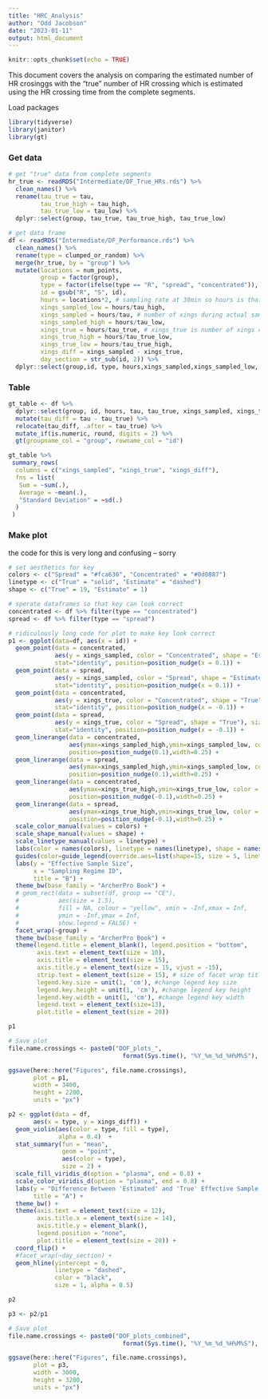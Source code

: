 ```yaml
---
title: "HRC_Analysis"
author: "Odd Jacobson"
date: "2023-01-11"
output: html_document
---
```


```r
knitr::opts_chunk$set(echo = TRUE)
```

This document covers the analysis on comparing the estimated number of HR crosinggs with the "true" number of HR crossing which is estimated using the HR crossing time from the complete segments.

Load packages
```r
library(tidyverse)
library(janitor)
library(gt)
```


### Get data

```r

# get "true" data from complete segments
hr_true <- readRDS("Intermediate/DF_True_HRs.rds") %>%
  clean_names() %>% 
  rename(tau_true = tau,
         tau_true_high = tau_high,
         tau_true_low = tau_low) %>% 
  dplyr::select(group, tau_true, tau_true_high, tau_true_low)

# get data frame 
df <- readRDS("Intermediate/DF_Performance.rds") %>% 
  clean_names() %>% 
  rename(type = clumped_or_random) %>% 
  merge(hr_true, by = "group") %>% 
  mutate(locations = num_points,
         group = factor(group),
         type = factor(ifelse(type == "R", "spread", "concentrated")),
         id = gsub("R", "S", id),
         hours = locations*2, # sampling rate at 30min so hours is that times 2 (number of hours actually sampled)
         xings_sampled_low = hours/tau_high, 
         xings_sampled = hours/tau, # number of xings during actual sampling time
         xings_sampled_high = hours/tau_low,
         xings_true = hours/tau_true, # xings_true is number of xings calculated using tau from complete segments
         xings_true_high = hours/tau_true_low,
         xings_true_low = hours/tau_true_high,
         xings_diff = xings_sampled - xings_true,
         day_section = str_sub(id, 2)) %>% 
  dplyr::select(group,id, type, hours,xings_sampled,xings_sampled_low, xings_sampled_high, xings_true, xings_true_high, xings_true_low, xings_diff, tau_true, tau, day_section, num_points, num_unidays) 
```

### Table

```r
gt_table <- df %>% 
  dplyr::select(group, id, hours, tau, tau_true, xings_sampled, xings_true, xings_diff) %>%
  mutate(tau_diff = tau - tau_true) %>%
  relocate(tau_diff, .after = tau_true) %>% 
  mutate_if(is.numeric, round, digits = 2) %>% 
  gt(groupname_col = "group", rowname_col = "id")

gt_table %>% 
 summary_rows(
  columns = c("xings_sampled", "xings_true", "xings_diff"), 
  fns = list(
   Sum = ~sum(.),
   Average = ~mean(.),
   "Standard Deviation" = ~sd(.)
  )
 )
```


### Make plot

the code for this is very long and confusing -- sorry

```r
# set aesthetics for key
colors <- c("Spread" = "#fca636", "Concentrated" = "#0d0887")
linetype <- c("True" = "solid", "Estimate" = "dashed")
shape <- c("True" = 19, "Estimate" = 1)

# sperate dataframes so that key can look correct
concentrated <- df %>% filter(type == "concentrated")
spread <- df %>% filter(type == "spread")

# ridiculously long code for plot to make key look correct
p1 <- ggplot(data=df, aes(x = id)) + 
  geom_point(data = concentrated,
             aes(y = xings_sampled, color = "Concentrated", shape = "Estimate"),size = 2, 
             stat="identity", position=position_nudge(x = 0.1)) + 
  geom_point(data = spread, 
             aes(y = xings_sampled, color = "Spread", shape = "Estimate"),size = 2, 
             stat="identity", position=position_nudge(x = 0.1)) +
  geom_point(data = concentrated,
             aes(y = xings_true, color = "Concentrated", shape = "True"), size = 2, 
             stat="identity", position=position_nudge(x = -0.1)) +
  geom_point(data = spread,
             aes(y = xings_true, color = "Spread", shape = "True"), size = 2, 
             stat="identity", position=position_nudge(x = -0.1)) +
  geom_linerange(data = concentrated, 
                 aes(ymax=xings_sampled_high,ymin=xings_sampled_low, color = "Concentrated", linetype = "Estimate"),
                 position=position_nudge(0.1),width=0.25) +
  geom_linerange(data = spread, 
                 aes(ymax=xings_sampled_high,ymin=xings_sampled_low, color = "Spread", linetype = "Estimate"),
                 position=position_nudge(0.1),width=0.25) +
  geom_linerange(data = concentrated, 
                 aes(ymax=xings_true_high,ymin=xings_true_low, color = "Concentrated", linetype = "True"), 
                 position=position_nudge(-0.1),width=0.25) +
  geom_linerange(data = spread, 
                 aes(ymax=xings_true_high,ymin=xings_true_low, color = "Spread", linetype = "True"), 
                 position=position_nudge(-0.1),width=0.25) +
  scale_color_manual(values = colors) +
  scale_shape_manual(values = shape) +
  scale_linetype_manual(values = linetype) +
  labs(color = names(colors), linetype = names(linetype), shape = names(shape)) +
  guides(color=guide_legend(override.aes=list(shape=15, size = 5, linetype = 0)))+
  labs(y = "Effective Sample Size", 
       x = "Sampling Regime ID",
       title = "B") +
  theme_bw(base_family = "ArcherPro Book") +
  # geom_rect(data = subset(df, group == "CE"),
  #           aes(size = 1.5),
  #           fill = NA, colour = "yellow", xmin = -Inf,xmax = Inf,
  #           ymin = -Inf,ymax = Inf,
  #           show.legend = FALSE) +
  facet_wrap(~group) +
  theme_bw(base_family = "ArcherPro Book") +
  theme(legend.title = element_blank(), legend.position = "bottom",
        axis.text = element_text(size = 10),
        axis.title = element_text(size = 15),
        axis.title.y = element_text(size = 15, vjust = -15),
        strip.text = element_text(size = 15), # size of facet wrap title
        legend.key.size = unit(1, 'cm'), #change legend key size
        legend.key.height = unit(1, 'cm'), #change legend key height
        legend.key.width = unit(1, 'cm'), #change legend key width
        legend.text = element_text(size=13),
        plot.title = element_text(size = 20)) 

p1
```

```r
# Save plot
file.name.crossings <- paste0("DOF_plots_",
                                format(Sys.time(), "%Y_%m_%d_%H%M%S"), ".jpg")

ggsave(here::here("Figures", file.name.crossings),
       plot = p1,
       width = 3400,
       height = 2200,
       units = "px")
```

```r
p2 <- ggplot(data = df,
       aes(x = type, y = xings_diff)) +
  geom_violin(aes(color = type, fill = type), 
              alpha = 0.4)  + 
  stat_summary(fun = "mean",
               geom = "point",
               aes(color = type),
               size = 2) +
  scale_fill_viridis_d(option = "plasma", end = 0.8) +
  scale_color_viridis_d(option = "plasma", end = 0.8) +
  labs(y = "Difference Between 'Estimated' and 'True' Effective Sample Size", 
       title = "A") +
  theme_bw() + 
  theme(axis.text = element_text(size = 12),
        axis.title.x = element_text(size = 14),
        axis.title.y = element_blank(),
        legend.position = "none",
        plot.title = element_text(size = 20)) +
  coord_flip() + 
  #facet_wrap(~day_section) +
  geom_hline(yintercept = 0,
             linetype = "dashed",
             color = "black", 
             size = 1, alpha = 0.5) 

p2
```

```r

p3 <- p2/p1

# Save plot
file.name.crossings <- paste0("DOF_plots_combined",
                                format(Sys.time(), "%Y_%m_%d_%H%M%S"), ".jpg")

ggsave(here::here("Figures", file.name.crossings),
       plot = p3,
       width = 3000,
       height = 3200,
       units = "px")
```

